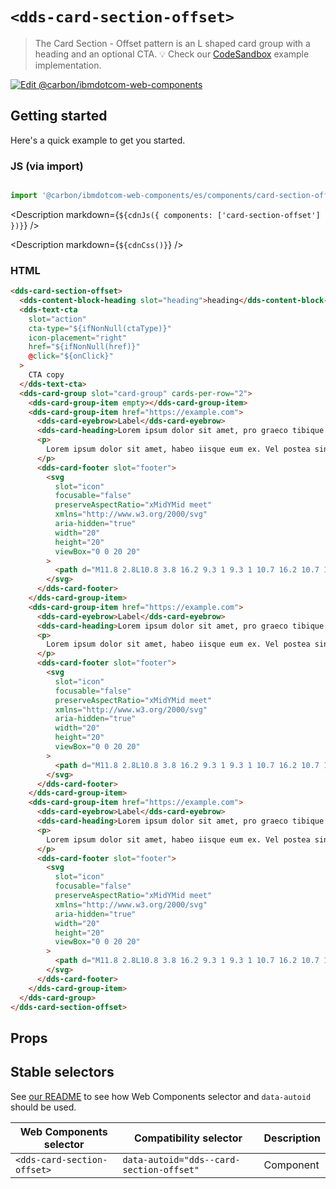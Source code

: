 




# `<dds-card-section-offset>`

> The Card Section - Offset pattern is an L shaped card group with a heading and an optional CTA.
> 💡 Check our
> [CodeSandbox](https://githubbox.com/carbon-design-system/carbon-for-ibm-dotcom/tree/master/packages/web-components/examples/codesandbox/components/card-section-offset)
> example implementation.

[![Edit @carbon/ibmdotcom-web-components](https://codesandbox.io/static/img/play-codesandbox.svg)](https://githubbox.com/carbon-design-system/carbon-for-ibm-dotcom/tree/master/packages/web-components/examples/codesandbox/components/card-section-offset)

## Getting started

Here's a quick example to get you started.

### JS (via import)

```javascript

import '@carbon/ibmdotcom-web-components/es/components/card-section-offset/index.js';

```

<Description markdown={`${cdnJs({ components: ['card-section-offset'] })}`} />

<Description markdown={`${cdnCss()}`} />

### HTML

```html
<dds-card-section-offset>
  <dds-content-block-heading slot="heading">heading</dds-content-block-heading>
  <dds-text-cta
    slot="action"
    cta-type="${ifNonNull(ctaType)}"
    icon-placement="right"
    href="${ifNonNull(href)}"
    @click="${onClick}"
  >
    CTA copy
  </dds-text-cta>
  <dds-card-group slot="card-group" cards-per-row="2">
    <dds-card-group-item empty></dds-card-group-item>
    <dds-card-group-item href="https://example.com">
      <dds-card-eyebrow>Label</dds-card-eyebrow>
      <dds-card-heading>Lorem ipsum dolor sit amet, pro graeco tibique an</dds-card-heading>
      <p>
        Lorem ipsum dolor sit amet, habeo iisque eum ex. Vel postea singulis democritum ex. Illud ullum graecis
      </p>
      <dds-card-footer slot="footer">
        <svg
          slot="icon"
          focusable="false"
          preserveAspectRatio="xMidYMid meet"
          xmlns="http://www.w3.org/2000/svg"
          aria-hidden="true"
          width="20"
          height="20"
          viewBox="0 0 20 20"
        >
          <path d="M11.8 2.8L10.8 3.8 16.2 9.3 1 9.3 1 10.7 16.2 10.7 10.8 16.2 11.8 17.2 19 10z"></path>
        </svg>
      </dds-card-footer>
    </dds-card-group-item>
    <dds-card-group-item href="https://example.com">
      <dds-card-eyebrow>Label</dds-card-eyebrow>
      <dds-card-heading>Lorem ipsum dolor sit amet, pro graeco tibique an</dds-card-heading>
      <p>
        Lorem ipsum dolor sit amet, habeo iisque eum ex. Vel postea singulis democritum ex. Illud ullum graecis
      </p>
      <dds-card-footer slot="footer">
        <svg
          slot="icon"
          focusable="false"
          preserveAspectRatio="xMidYMid meet"
          xmlns="http://www.w3.org/2000/svg"
          aria-hidden="true"
          width="20"
          height="20"
          viewBox="0 0 20 20"
        >
          <path d="M11.8 2.8L10.8 3.8 16.2 9.3 1 9.3 1 10.7 16.2 10.7 10.8 16.2 11.8 17.2 19 10z"></path>
        </svg>
      </dds-card-footer>
    </dds-card-group-item>
    <dds-card-group-item href="https://example.com">
      <dds-card-eyebrow>Label</dds-card-eyebrow>
      <dds-card-heading>Lorem ipsum dolor sit amet, pro graeco tibique an</dds-card-heading>
      <p>
        Lorem ipsum dolor sit amet, habeo iisque eum ex. Vel postea singulis democritum ex. Illud ullum graecis
      </p>
      <dds-card-footer slot="footer">
        <svg
          slot="icon"
          focusable="false"
          preserveAspectRatio="xMidYMid meet"
          xmlns="http://www.w3.org/2000/svg"
          aria-hidden="true"
          width="20"
          height="20"
          viewBox="0 0 20 20"
        >
          <path d="M11.8 2.8L10.8 3.8 16.2 9.3 1 9.3 1 10.7 16.2 10.7 10.8 16.2 11.8 17.2 19 10z"></path>
        </svg>
      </dds-card-footer>
    </dds-card-group-item>
  </dds-card-group>
</dds-card-section-offset>
```

## Props

<Props of="dds-card-section-offset" />
<Description markdown={markdownContents} />

## Stable selectors

See [our README](https://github.com/carbon-design-system/carbon-for-ibm-dotcom/tree/master/packages/web-components#stable-selectors-for-analytics-and-integratione2e-testing-in-web-components) to see how Web Components selector and `data-autoid` should be used.

| Web Components selector       | Compatibility selector                    | Description |
| ----------------------------- | ----------------------------------------- | ----------- |
| `<dds-card-section-offset>`   | `data-autoid="dds--card-section-offset"`  | Component   |

<Description markdown={contributing} />
